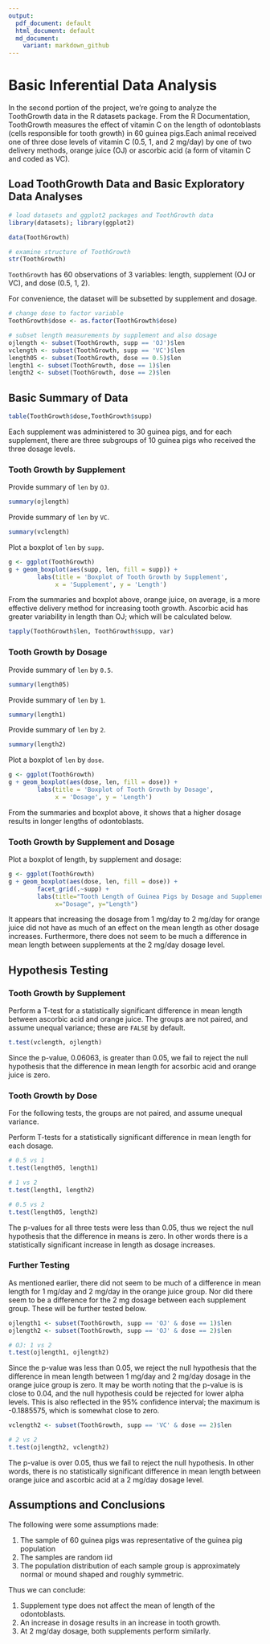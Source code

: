 ---
output:
  pdf_document: default
  html_document: default
  md_document:
    variant: markdown_github
---
# Basic Inferential Data Analysis

In the second portion of the project, we're going to analyze the ToothGrowth data in the R datasets package. From the R Documentation, ToothGrowth measures the effect of vitamin C on the length of odontoblasts (cells responsible for tooth growth) in 60 guinea pigs.Each animal received one of three dose levels of vitamin C (0.5, 1, and 2 mg/day) by one of two delivery methods, orange juice (OJ) or ascorbic acid (a form of vitamin C and coded as VC).

## Load ToothGrowth Data and Basic Exploratory Data Analyses

```{r}
# load datasets and ggplot2 packages and ToothGrowth data
library(datasets); library(ggplot2)

data(ToothGrowth)

# examine structure of ToothGrowth
str(ToothGrowth)
```

`ToothGrowth` has 60 observations of 3 variables: length, supplement (OJ or VC), and dose (0.5, 1, 2).

For convenience, the dataset will be subsetted by supplement and dosage.
```{r}
# change dose to factor variable
ToothGrowth$dose <- as.factor(ToothGrowth$dose)

# subset length measurements by supplement and also dosage
ojlength <- subset(ToothGrowth, supp == 'OJ')$len
vclength <- subset(ToothGrowth, supp == 'VC')$len
length05 <- subset(ToothGrowth, dose == 0.5)$len
length1 <- subset(ToothGrowth, dose == 1)$len
length2 <- subset(ToothGrowth, dose == 2)$len
```

## Basic Summary of Data
```{r}
table(ToothGrowth$dose,ToothGrowth$supp)
```
Each supplement was administered to 30 guinea pigs, and for each supplement, there are three subgroups of 10 guinea pigs who received the three dosage levels.

### Tooth Growth by Supplement

Provide summary of `len` by `OJ`.
```{r}
summary(ojlength)
```

Provide summary of `len` by `VC`.
```{r}
summary(vclength)
```

Plot a boxplot of `len` by `supp`.
```{r}
g <- ggplot(ToothGrowth)
g + geom_boxplot(aes(supp, len, fill = supp)) +
        labs(title = 'Boxplot of Tooth Growth by Supplement',
             x = 'Supplement', y = 'Length')
```

From the summaries and boxplot above, orange juice, on average, is a more effective delivery method for increasing tooth growth. Ascorbic acid has greater variability in length than OJ; which will be calculated below.
```{r}
tapply(ToothGrowth$len, ToothGrowth$supp, var)
```

### Tooth Growth by Dosage

Provide summary of `len` by `0.5`.
```{r}
summary(length05)
```

Provide summary of `len` by `1`.
```{r}
summary(length1)
```

Provide summary of `len` by `2`.
```{r}
summary(length2)
```

Plot a boxplot of `len` by `dose`.
```{r}
g <- ggplot(ToothGrowth)
g + geom_boxplot(aes(dose, len, fill = dose)) +
        labs(title = 'Boxplot of Tooth Growth by Dosage',
             x = 'Dosage', y = 'Length')
```

From the summaries and boxplot above, it shows that a higher dosage results in longer lengths of odontoblasts.

### Tooth Growth by Supplement and Dosage

Plot a boxplot of length, by supplement and dosage:
```{r}
g <- ggplot(ToothGrowth)
g + geom_boxplot(aes(dose, len, fill = dose)) +
        facet_grid(.~supp) +
        labs(title="Tooth Length of Guinea Pigs by Dosage and Supplement",
             x="Dosage", y="Length")
```

It appears that increasing the dosage from 1 mg/day to 2 mg/day for orange juice did not have as much of an effect on the mean length as other dosage increases. Furthermore, there does not seem to be much a difference in mean length between supplements at the 2 mg/day dosage level.

## Hypothesis Testing

### Tooth Growth by Supplement

Perform a T-test for a statistically significant difference in mean length between ascorbic acid and orange juice. The groups are not paired, and assume unequal variance; these are `FALSE` by default.
```{r}
t.test(vclength, ojlength)
```

Since the p-value, 0.06063, is greater than 0.05, we fail to reject the null hypothesis that the difference in mean length for acsorbic acid and orange juice is zero.

### Tooth Growth by Dose

For the following tests, the groups are not paired, and assume unequal variance.  
  
Perform T-tests for a statistically significant difference in mean length for each dosage.
```{r}
# 0.5 vs 1
t.test(length05, length1)

# 1 vs 2
t.test(length1, length2)

# 0.5 vs 2
t.test(length05, length2)
```

The p-values for all three tests were less than 0.05, thus we reject the null hypothesis that the difference in means is zero. In other words there is a statistically significant increase in length as dosage increases.

### Further Testing

As mentioned earlier, there did not seem to be much of a difference in mean length for 1 mg/day and 2 mg/day in the orange juice group. Nor did there seem to be a difference for the 2 mg dosage between each supplement group. These will be further tested below.

```{r}
ojlength1 <- subset(ToothGrowth, supp == 'OJ' & dose == 1)$len
ojlength2 <- subset(ToothGrowth, supp == 'OJ' & dose == 2)$len

# OJ: 1 vs 2
t.test(ojlength1, ojlength2)
```

Since the p-value was less than 0.05, we reject the null hypothesis that the difference in mean length between 1 mg/day and 2 mg/day dosage in the orange juice group is zero. It may be worth noting that the p-value is is close to 0.04, and the null hypothesis could be rejected for lower alpha levels. This is also reflected in the 95% confidence interval; the maximum is -0.1885575, which is somewhat close to zero.

```{r}
vclength2 <- subset(ToothGrowth, supp == 'VC' & dose == 2)$len

# 2 vs 2
t.test(ojlength2, vclength2)
```

The p-value is over 0.05, thus we fail to reject the null hypothesis. In other words, there is no statistically significant difference in mean length between orange juice and ascorbic acid at a 2 mg/day dosage level.

## Assumptions and Conclusions

The following were some assumptions made:

1. The sample of 60 guinea pigs was representative of the guinea pig population
2. The samples are random iid
3. The population distribution of each sample group is approximately normal or mound shaped and roughly symmetric.

Thus we can conclude:

1. Supplement type does not affect the mean of length of the odontoblasts.
2. An increase in dosage results in an increase in tooth growth.
3. At 2 mg/day dosage, both supplements perform similarly.